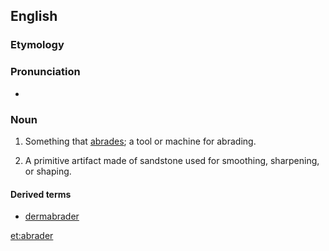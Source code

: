 ==English==

===Etymology===
{{suffix|abrade|er}}

===Pronunciation===
* {{a|US}} {{IPA|/əˈbɹeɪ.dɚ/}}

===Noun===
{{en-noun}}

# Something that [[abrade|abrades]]; a tool or machine for abrading.
# {{archaeology}} A primitive artifact made of sandstone used for smoothing, sharpening, or shaping.

====Derived terms====
* [[dermabrader]]

[[et:abrader]]